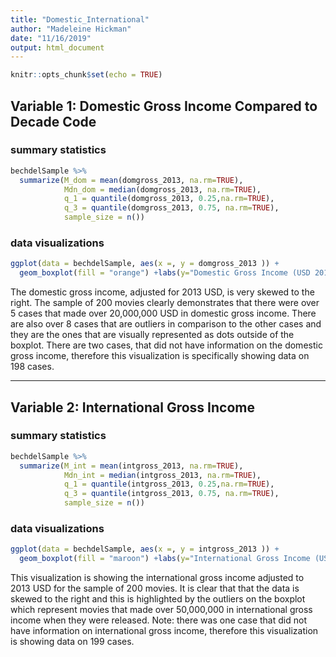```yaml
---
title: "Domestic_International"
author: "Madeleine Hickman"
date: "11/16/2019"
output: html_document
---
```


```r
knitr::opts_chunk$set(echo = TRUE)
```

## Variable 1: Domestic Gross Income Compared to Decade Code 

### summary statistics 

```r
bechdelSample %>%
  summarize(M_dom = mean(domgross_2013, na.rm=TRUE), 
            Mdn_dom = median(domgross_2013, na.rm=TRUE),
            q_1 = quantile(domgross_2013, 0.25,na.rm=TRUE),
            q_3 = quantile(domgross_2013, 0.75, na.rm=TRUE),
            sample_size = n())
```



### data visualizations

```r
ggplot(data = bechdelSample, aes(x =, y = domgross_2013 )) +
  geom_boxplot(fill = "orange") +labs(y="Domestic Gross Income (USD 2013)")
```

The domestic gross income, adjusted for 2013 USD, is very skewed to the right. The sample of 200 movies clearly demonstrates that there were over 5 cases that made over 20,000,000 USD in domestic gross income. There are also over 8 cases that are outliers in comparison to the other cases and they are the ones that are visually represented as dots outside of the boxplot. There are two cases, that did not have information on the domestic gross income, therefore this visualization is specifically showing data on 198 cases.


***

## Variable 2: International Gross Income

### summary statistics 

```r
bechdelSample %>%
  summarize(M_int = mean(intgross_2013, na.rm=TRUE), 
            Mdn_int = median(intgross_2013, na.rm=TRUE),
            q_1 = quantile(intgross_2013, 0.25,na.rm=TRUE),
            q_3 = quantile(intgross_2013, 0.75, na.rm=TRUE),
            sample_size = n())
```


### data visualizations

```r
ggplot(data = bechdelSample, aes(x =, y = intgross_2013 )) +
  geom_boxplot(fill = "maroon") +labs(y="International Gross Income (USD 2013)")
```

This visualization is showing the international gross income adjusted to 2013 USD for the sample of 200 movies. It is clear that that the data is skewed to the right and this is highlighted by the outliers on the boxplot which represent movies that made over 50,000,000 in international gross income when they were released. Note: there was one case that did not have information on international gross income, therefore this visualization is showing data on 199 cases. 









